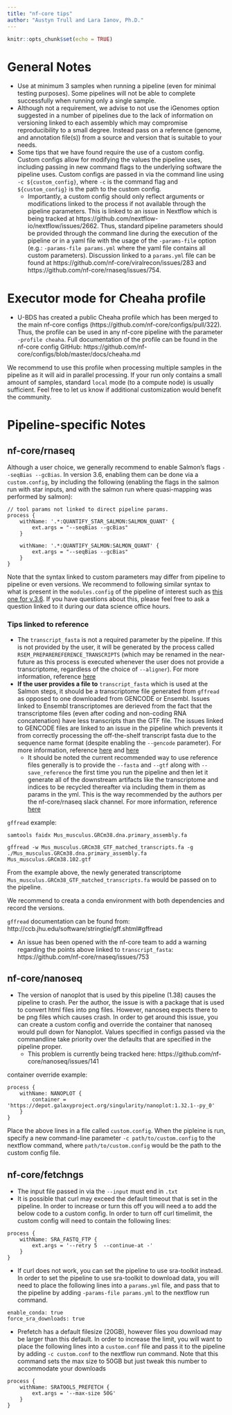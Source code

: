 ```yaml
---
title: "nf-core tips"
author: "Austyn Trull and Lara Ianov, Ph.D."
---
```


```r
knitr::opts_chunk$set(echo = TRUE)
```


# General Notes
* Use at minimum 3 samples when running a pipeline (even for minimal testing purposes). Some pipelines will not be able to complete successfully when running only a single sample.
* Although not a requirement, we advise to not use the iGenomes option suggested in a number of pipelines due to the lack of information on versioning linked to each assembly which may compromise reproducibility to a small degree. Instead pass on a reference (genome, and annotation file(s)) from a source and version that is suitable to your needs.
* Some tips that we have found require the use of a custom config. Custom configs allow for modifying the values the pipeline uses, including passing in new command flags to the underlying software the pipeline uses. Custom configs are passed in via the command line using `-c ${custom_config}`, where `-c` is the command flag and `${custom_config}` is the path to the custom config.
  * Importantly, a custom config should only reflect arguments or modifications linked to the process if not available through the pipeline parameters. This is linked to an issue in Nextflow which is being tracked at https://github.com/nextflow-io/nextflow/issues/2662. Thus, standard pipeline parameters should be provided through the command line during the execution of the pipeline or in a yaml file with the usage of the `-params-file` option (e.g.: `-params-file params.yml` where the yaml file contains all custom parameters). Discussion linked to a `params.yml` file can be found at https://github.com/nf-core/viralrecon/issues/283 and https://github.com/nf-core/rnaseq/issues/754.

# Executor mode for Cheaha profile

* U-BDS has created a public Cheaha profile which has been merged to the main nf-core configs (https://github.com/nf-core/configs/pull/322). Thus, the profile can be used in any nf-core pipeline with the parameter `-profile cheaha`. Full documentation of the profile can be found in the nf-core config GitHub: https://github.com/nf-core/configs/blob/master/docs/cheaha.md

We recommend to use this profile when processing multiple samples in the pipeline as it will aid in parallel processing. If your run only contains a small amount of samples, standard `local` mode (to a compute node) is usually sufficient. Feel free to let us know if additional customization would benefit the community.

# Pipeline-specific Notes
## nf-core/rnaseq

Although a user choice, we generally recommend to enable Salmon's flags `--seqBias --gcBias`. In version 3.6, enabling them can be done via a `custom.config`, by including the following (enabling the flags in the salmon run with star inputs, and with the salmon run where quasi-mapping was performed by salmon):

```
// tool params not linked to direct pipeline params. 
process {
    withName: '.*:QUANTIFY_STAR_SALMON:SALMON_QUANT' {
        ext.args = "--seqBias --gcBias"
    }

    withName: '.*:QUANTIFY_SALMON:SALMON_QUANT' {
        ext.args = "--seqBias --gcBias"
    }
}
```

Note that the syntax linked to custom parameters may differ from pipeline to pipeline or even versions. We recommend to following similar syntax to what is present in the `modules.config` of the pipeline of interest such as [this one for v.3.6](https://github.com/nf-core/rnaseq/blob/3.6/conf/modules.config). If you have questions about this, please feel free to ask a question linked to it during our data science office hours.

### Tips linked to reference
* The `transcript_fasta` is not a required parameter by the pipeline. If this is not provided by the user, it will be generated by the process called `RSEM_PREPAREREFERENCE_TRANSCRIPTS` (which may be renamed in the near-future as this process is executed whenever the user does not provide a transcriptome, regardless of the choice of `--aligner`). For more information, reference [here](https://nfcore.slack.com/archives/CE8SSJV3N/p1641824929069500)
* __If the user provides a file to__ `transcript_fasta` which is used at the Salmon steps, it should be a transcriptome file generated from `gffread` as opposed to one downloaded from GENCODE or Ensembl. Issues linked to Ensembl transcriptomes are derieved from the fact that the transcriptome files (even after coding and non-coding RNA concatenation) have less transcripts than the GTF file. The issues linked to GENCODE files are linked to an issue in the pipeline which prevents it from correctly processing the off-the-shelf transcript fasta due to the sequence name format (despite enabling the `--gencode` parameter). For more information, reference [here](https://nfcore.slack.com/archives/CE8SSJV3N/p1642697218225700) and [here](https://nfcore.slack.com/archives/CE8SSJV3N/p1642699049230500)
    * It should be noted the current recommended way to use reference files generally is to provide the `--fasta` and `--gtf` along with `--save_reference` the first time you run the pipeline and then let it generate all of the downstream artifacts like the transcriptome and indices to be recycled thereafter via including them in them as params in the yml. This is the way recommended by the authors per the nf-core/rnaseq slack channel. For more information, reference [here](https://nfcore.slack.com/archives/CE8SSJV3N/p1642698848229000)

`gffread` example:

```
samtools faidx Mus_musculus.GRCm38.dna.primary_assembly.fa

gffread -w Mus_musculus.GRCm38_GTF_matched_transcripts.fa -g ./Mus_musculus.GRCm38.dna.primary_assembly.fa Mus_musculus.GRCm38.102.gtf
```

From the example above, the newly generated transcriptome `Mus_musculus.GRCm38_GTF_matched_transcripts.fa` would be passed on to the pipeline.

We recommend to creata a conda environment with both dependencies and record the versions.

`gffread` documentation can be found from: http://ccb.jhu.edu/software/stringtie/gff.shtml#gffread

* An issue has been opened with the nf-core team to add a warning regarding the points above linked to `transcript_fasta`: https://github.com/nf-core/rnaseq/issues/753

## nf-core/nanoseq
* The version of nanoplot that is used by this pipeline (1.38) causes the pipeline to crash. Per the author, the issue is with a package that is used to convert html files into png files. However, nanoseq expects there to be png files which causes crash. In order to get around this issue, you can create a custom config and override the container that nanoseq would pull down for Nanoplot. Values specified in configs passed via the commandline take priority over the defaults that are specified in the pipeline proper.
    * This problem is currently being tracked here: https://github.com/nf-core/nanoseq/issues/141

container override example:
```
process {
    withName: NANOPLOT {
        container = 'https://depot.galaxyproject.org/singularity/nanoplot:1.32.1--py_0'
    }
}
```
Place the above lines in a file called `custom.config`. When the pipleine is run, specify a new command-line parameter `-c path/to/custom.config` to the nextflow command, where `path/to/custom.config` would be the path to the custom config file.

## nf-core/fetchngs
* The input file passed in via the `--input` must end in `.txt`
* It is possible that curl may exceed the default timeout that is set in the pipeline. In order to increase or turn this off you will need a to add the below code to a custom config.
In order to turn off curl timelimit, the custom config will need to contain the following lines:
```
process {
    withName: SRA_FASTQ_FTP {
        ext.args = '--retry 5  --continue-at -'
    }
}
```

* If curl does not work, you can set the pipeline to use sra-toolkit instead. In order to set the pipeline to use sra-toolkit to download data, you will need to place the following lines into a `params.yml` file, and pass that to the pipeline by adding `-params-file params.yml` to the nextflow run command.
``` 
enable_conda: true
force_sra_downloads: true
```

* Prefetch has a default filesize (20GB), however files you download may be larger than this default. In order to increase the limit, you will want to place the following lines into a `custom.conf` file and pass it to the pipeline by adding `-c custom.conf` to the nextflow run command. Note that this command sets the max size to 50GB but just tweak this number to accommodate your downloads
```
process {
    withName: SRATOOLS_PREFETCH {
        ext.args = '--max-size 50G'
    }
}
```
